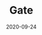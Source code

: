 ---
title: Gate
category: Exchanges & wallet
status: publish
date: 2020-09-24
slug: A short description for this item
website: https://www.gate.io/trade/IOTX_ETH
twitter:
logo:
featured_img: https://wp.gcap1.iotex.io/wp-content/uploads/2020/09/gate.png
telegram:
---
